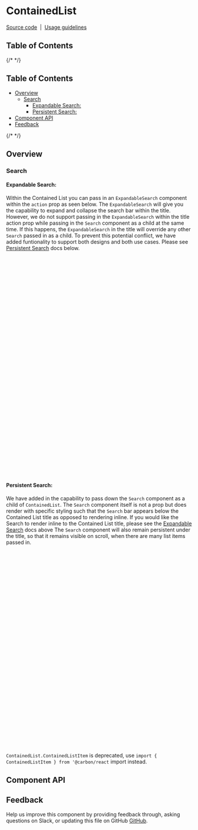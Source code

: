 
# ContainedList

[Source code](https://github.com/carbon-design-system/carbon/tree/main/packages/react/src/components/ContainedList)
&nbsp;|&nbsp;
[Usage guidelines](https://carbondesignsystem.com/components/contained-list/usage/)

## Table of Contents

{/* <!-- START doctoc generated TOC please keep comment here to allow auto update --> <!-- DON'T EDIT THIS SECTION, INSTEAD RE-RUN doctoc TO UPDATE --> */}

## Table of Contents

- [Overview](#overview)
  - [Search](#search)
    - [Expandable Search:](#expandable-search)
    - [Persistent Search:](#persistent-search)
- [Component API](#component-api)
- [Feedback](#feedback)

{/* <!-- END doctoc generated TOC please keep comment here to allow auto update --> */}

## Overview

<Canvas of={ContainedListStories.Default} />

### Search

#### Expandable Search:

Within the Contained List you can pass in an `ExpandableSearch` component within
the `action` prop as seen below. The `ExpandableSearch` will give you the
capability to expand and collapse the search bar within the title. However, we
do not support passing in the `ExpandableSearch` within the title action prop
while passing in the `Search` component as a child at the same time. If this
happens, the `ExpandableSearch` in the title will override any other `Search`
passed in as a child. To prevent this potential conflict, we have added
funtionality to support both designs and both use cases. Please see
[Persistent Search](#persistent-search) docs below.

```js
export const WithExpandableSearch = () => {
  const [searchTerm, setSearchTerm] = useState('');
  const [searchResults, setSearchResults] = useState([]);
  const handleChange = (event) => {
    setSearchTerm(event.target.value);
  };

  useEffect(() => {
    const listItems = [
      'List item 1',
      'List item 2',
      'List item 3',
      'List item 4',
    ];

    const results = listItems.filter((listItem) =>
      listItem.toLowerCase().includes(searchTerm.toLowerCase())
    );
    setSearchResults(results);
  }, [searchTerm]);

  return (
    <ContainedList
      label="List title"
      kind="on-page"
      action={
        <ExpandableSearch
          placeholder="Filterable search"
          value={searchTerm}
          onChange={handleChange}
          closeButtonLabelText="Clear search input"
          size="lg"
        />
      }>
      {searchResults.map((listItem, key) => (
        <ContainedListItem key={key}>{listItem}</ContainedListItem>
      ))}
    </ContainedList>
  );
};
```

<Canvas of={ContainedListStories.WithExpandableSearch} />

#### Persistent Search:

We have added in the capability to pass down the `Search` component as a child
of `ContainedList`. The `Search` component itself is not a prop but does render
with specific styling such that the `Search` bar appears below the Contained
List title as opposed to rendering inline. If you would like the Search to
render inline to the Contained List title, please see the
[Expandable Search](#expandable-search) docs above The `Search` component will
also remain persistent under the title, so that it remains visible on scroll,
when there are many list items passed in.

```js
export const WithPersistentSearch = () => {
  const [searchTerm, setSearchTerm] = useState('');
  const [searchResults, setSearchResults] = useState([]);
  const handleChange = (event) => {
    setSearchTerm(event.target.value);
  };

  useEffect(() => {
    const listItems = [
      'List item 1',
      'List item 2',
      'List item 3',
      'List item 4',
    ];

    const results = listItems.filter((listItem) =>
      listItem.toLowerCase().includes(searchTerm.toLowerCase())
    );
    setSearchResults(results);
  }, [searchTerm]);

  return (
    <ContainedList label="List title" kind="on-page" action={''}>
      <Search
        placeholder="Filterable search"
        value={searchTerm}
        onChange={handleChange}
        closeButtonLabelText="Clear search input"
        size="lg"
      />
      {searchResults.map((listItem, key) => (
        <ContainedListItem key={key}>{listItem}</ContainedListItem>
      ))}
    </ContainedList>
  );
};
```

`ContainedList.ContainedListItem` is deprecated, use
`import { ContainedListItem } from '@carbon/react` import instead.

<Canvas of={ContainedListStories.WithPersistentSearch} />

## Component API

<ArgTypes />

## Feedback

Help us improve this component by providing feedback through, asking questions
on Slack, or updating this file on GitHub
[GitHub](https://github.com/carbon-design-system/carbon/edit/main/packages/react/src/components/ContainedList/ContainedList.mdx).
